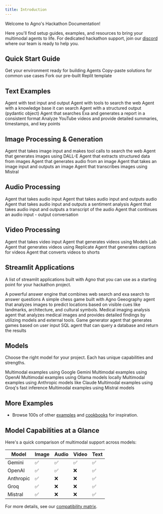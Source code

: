 ```yaml
---
title: Introduction
---
```


Welcome to Agno's Hackathon Documentation!

Here you'll find setup guides, examples, and resources to bring your multimodal agents to life. For dedicated hackathon support, join our [discord](https://agno.link/hack-support) where our team is ready to help you.

## Quick Start Guide

<CardGroup cols={3}>
  <Card
    title="Setup"
    icon="user-astronaut"
    iconType="duotone"
    href="/hackathon/setup"
  >
    Get your environment ready for building Agents
  </Card>
  <Card
    title="Ready-to-Use Code"
    icon="comment-dots"
    iconType="duotone"
    href="https://agno.link/hack-code"
  >
    Copy-paste solutions for common use cases
  </Card>
  <Card
    title="Replit Template"
    icon="rocket-launch"
    iconType="duotone"
    href="https://agno.link/hack-repl"
  >
    Fork our pre-built Replit template
  </Card>
</CardGroup>

## Text Examples

<CardGroup cols={3}>
  <Card
    title="Simple Text Agent"
    icon="user-astronaut"
    iconType="duotone"
    href="/hackathon/examples/simple-text-agent"
  >
    Agent with text input and output
  </Card>
  <Card
    title="Agent with Tools"
    icon="wrench"
    iconType="duotone"
    href="/hackathon/examples/agent-with-tools"
  >
    Agent with tools to search the web
  </Card>
  <Card
    title="Agent with Knowledge"
    icon="book"
    iconType="duotone"
    href="/hackathon/examples/agent-with-knowledge"
  >
    Agent with a knowledge base it can search
  </Card>
  <Card
    title="Agent with Structured Outputs"
    icon="code"
    iconType="duotone"
    href="/hackathon/examples/structured-outputs"
  >
    Agent with a structured output (pydantic object)
  </Card>
  <Card
    title="Research Agent"
    icon="book"
    iconType="duotone"
    href="/hackathon/examples/research-agent"
  >
    Agent that searches Exa and generates a report in a consistent format
  </Card>
  <Card
    title="YouTube Agent"
    icon="video"
    iconType="duotone"
    href="/hackathon/examples/youtube-agent"
  >
    Analyze YouTube videos and provide detailed summaries, timestamps, and key
    points
  </Card>
</CardGroup>

## Image Processing & Generation

<CardGroup cols={3}>
  <Card
    title="Image Input + Tools"
    icon="image"
    iconType="duotone"
    href="/hackathon/examples/image-input-with-tools"
  >
    Agent that takes image input and makes tool calls to search the web
  </Card>
  <Card
    title="Generate Image"
    icon="image"
    iconType="duotone"
    href="/hackathon/examples/image-generate"
  >
    Agent that generates images using DALL-E
  </Card>
  <Card
    title="Image to Structured Output"
    icon="image"
    iconType="duotone"
    href="/hackathon/examples/image-to-structured-output"
  >
    Agent that extracts structured data from images
  </Card>
  <Card
    title="Generate Audio from Image"
    icon="image"
    iconType="duotone"
    href="/hackathon/examples/image-generate-audio"
  >
    Agent that generates audio from an image
  </Card>
  <Card
    title="Image Input + Output"
    icon="image"
    iconType="duotone"
    href="/hackathon/examples/image-input-output"
  >
    Agent that takes an image input and outputs an image
  </Card>
  <Card
    title="Image Transcription"
    icon="image"
    iconType="duotone"
    href="/hackathon/examples/image-transcribe"
  >
    Agent that transcribes images using Mistral
  </Card>
</CardGroup>

## Audio Processing

<CardGroup cols={3}>
  <Card
    title="Audio Input"
    icon="music"
    iconType="duotone"
    href="/hackathon/examples/audio-input"
  >
    Agent that takes audio input
  </Card>
  <Card
    title="Audio Input + Output"
    icon="music"
    iconType="duotone"
    href="/hackathon/examples/audio-input-output"
  >
    Agent that takes audio input and outputs audio
  </Card>
  <Card
    title="Audio Sentiment"
    icon="music"
    iconType="duotone"
    href="/hackathon/examples/audio-sentiment"
  >
    Agent that takes audio input and outputs a sentiment analysis
  </Card>
  <Card
    title="Audio Transcript"
    icon="music"
    iconType="duotone"
    href="/hackathon/examples/audio-transcript"
  >
    Agent that takes audio input and outputs a transcript of the audio
  </Card>
  <Card
    title="Audio Multi Turn"
    icon="music"
    iconType="duotone"
    href="/hackathon/examples/audio-multi-turn"
  >
    Agent that continues an audio input - output conversation
  </Card>
</CardGroup>

## Video Processing

<CardGroup cols={3}>
  <Card
    title="Video Input"
    icon="video"
    iconType="duotone"
    href="/hackathon/examples/video-input"
  >
    Agent that takes video input
  </Card>
  <Card
    title="Video Generation with Models Lab"
    icon="video"
    iconType="duotone"
    href="/hackathon/examples/video-modelslab"
  >
    Agent that generates videos using Models Lab
  </Card>
  <Card
    title="Video Generation with Replicate"
    icon="video"
    iconType="duotone"
    href="/hackathon/examples/video-replicate"
  >
    Agent that generates videos using Replicate
  </Card>
  <Card
    title="Video Captions"
    icon="video"
    iconType="duotone"
    href="/hackathon/examples/video-captions"
  >
    Agent that generates captions for videos
  </Card>
  <Card
    title="Video to Shorts"
    icon="video"
    iconType="duotone"
    href="/hackathon/examples/video-to-shorts"
  >
    Agent that converts videos to shorts
  </Card>
</CardGroup>

## Streamlit Applications

A list of streamlit applications built with Agno that you can use as a starting point for your hackathon project.

<CardGroup cols={3}>
  <Card
    title="Answer Engine"
    icon="laptop-code"
    iconType="duotone"
    href="https://github.com/agno-agi/agno/tree/main/cookbook/examples/apps/answer_engine"
  >
    A powerful answer engine that combines web search and exa search to answer
    questions
  </Card>
  <Card
    title="Chess Game"
    icon="laptop-code"
    iconType="duotone"
    href="https://github.com/agno-agi/agno/tree/main/cookbook/examples/apps/chess_team"
  >
    A simple chess game built with Agno
  </Card>
  <Card
    title="Geobuddy"
    icon="map"
    iconType="duotone"
    href="https://github.com/agno-agi/agno/tree/main/cookbook/examples/apps/geobuddy"
  >
    Geeography agent that analyzes images to predict locations based on visible
    cues like landmarks, architecture, and cultural symbols.
  </Card>
  <Card
    title="Medical Imaging"
    icon="hospital"
    iconType="duotone"
    href="https://github.com/agno-agi/agno/tree/main/cookbook/examples/apps/medical_imaging"
  >
    Medical imaging analysis agent that analyzes medical images and provides
    detailed findings by utilizing models and external tools.
  </Card>
  <Card
    title="Game Generator"
    icon="gamepad"
    iconType="duotone"
    href="https://github.com/agno-agi/agno/tree/main/cookbook/examples/apps/game_generator"
  >
    Game generator agent that generates games based on user input
  </Card>
  <Card
    title="SQL Agent"
    icon="database"
    iconType="duotone"
    href="https://github.com/agno-agi/agno/tree/main/cookbook/examples/apps/sql_agent"
  >
    SQL agent that can query a database and return the results
  </Card>
</CardGroup>

## Models

Choose the right model for your project. Each has unique capabilities and strengths.

<CardGroup cols={3}>
  <Card
    title="Gemini"
    icon="google"
    iconType="duotone"
    href="/hackathon/models/gemini"
  >
    Multimodal examples using Google Gemini
  </Card>
  <Card
    title="OpenAI"
    icon="network-wired"
    iconType="duotone"
    href="/hackathon/models/openai"
  >
    Multimodal examples using OpenAI
  </Card>
  <Card
    title="Ollama"
    icon="laptop-code"
    iconType="duotone"
    href="/hackathon/models/ollama"
  >
    Multimodal examples using Ollama models locally
  </Card>
  <Card
    title="Anthropic"
    icon="network-wired"
    iconType="duotone"
    href="/hackathon/models/anthropic"
  >
    Multimodal examples using Anthropic models like Claude
  </Card>
  <Card
    title="Groq"
    icon="bolt"
    iconType="duotone"
    href="/hackathon/models/groq"
  >
    Multimodal examples using Groq's fast inference
  </Card>
  <Card
    title="Mistral"
    icon="wind"
    iconType="duotone"
    href="/hackathon/models/mistral"
  >
    Multimodal examples using Mistral models
  </Card>
</CardGroup>

## More Examples

- Browse 100s of other [examples](/examples) and [cookbooks](https://agno.link/cookbooks) for inspiration.

## Model Capabilities at a Glance

Here's a quick comparison of multimodal support across models:

| Model     | Image | Audio | Video | Text |
| --------- | ----- | ----- | ----- | ---- |
| Gemini    | ✅    | ✅    | ✅    | ✅   |
| OpenAI    | ✅    | ✅    | ❌    | ✅   |
| Anthropic | ✅    | ❌    | ❌    | ✅   |
| Groq      | ✅    | ❌    | ❌    | ✅   |
| Mistral   | ✅    | ❌    | ❌    | ✅   |

For more details, see our [compatibility matrix](https://docs.agno.com/models/compatibility#multimodal-support).
